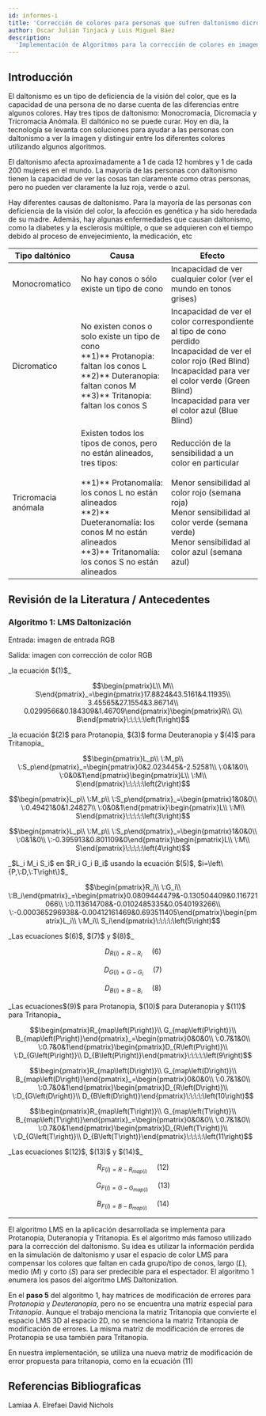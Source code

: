 ```yaml
---
id: informes-i
title: 'Corrección de colores para personas que sufren daltonismo dicromático'
author: Oscar Julián Tinjacá y Luis Miguel Báez
description:
  'Implementación de Algoritmos para la corrección de colores en imagenes'
---
```


## Introducción

El daltonismo es un tipo de deficiencia de la visión del color, que es la capacidad de una persona de no darse cuenta de las diferencias entre algunos colores. Hay tres tipos de daltonismo: Monocromacia, Dicromacia y Tricromacia Anómala. El daltónico no se puede curar. Hoy en día, la tecnología se levanta con soluciones para ayudar a las personas con daltonismo a ver la imagen y distinguir entre los diferentes colores utilizando algunos algoritmos.

El daltonismo afecta aproximadamente a 1 de cada 12 hombres y 1 de cada 200 mujeres en el mundo. La mayoría de las personas con daltonismo tienen la capacidad de ver las cosas tan claramente como otras personas, pero no pueden ver claramente la luz roja, verde o azul.

Hay diferentes causas de daltonismo. Para la mayoría de las personas con deficiencia de la visión del color, la afección es genética y ha sido heredada de su madre. Además, hay algunas enfermedades que causan daltonismo, como la diabetes y la esclerosis múltiple, o que se adquieren con el tiempo debido al proceso de envejecimiento, la medicación, etc

<table>
    <thead>
    <tr>
        <th>Tipo daltónico</th>
        <th>Causa</th>
        <th>Efecto</th>
    </tr>
    </thead>
    <tbody>
        <tr>
            <td>Monocromatico</td>
            <td>No hay conos o sólo existe un tipo de cono</td>
            <td>Incapacidad de ver cualquier color (ver el mundo en tonos grises)</td>
        </tr>
        <tr>
            <td>Dicromatico</td>
            <td>No existen conos o solo existe un tipo de cono<br />**1)** Protanopia: faltan los conos L<br />**2)** Duteranopia: faltan conos M<br />**3)** Tritanopia: faltan los conos S</td>
            <td>Incapacidad de ver el color correspondiente al tipo de cono perdido<br />Incapacidad de ver el color rojo (Red Blind)<br />Incapacidad para ver el color verde (Green Blind)<br />Incapacidad para ver el color azul (Blue Blind)</td>
        </tr>
        <tr>
            <td>Tricromacia anómala</td>
            <td>Existen todos los tipos de conos, pero no están alineados, tres tipos:<br /><br />**1)** Protanomalía: los conos L no están alineados<br />**2)** Dueteranomalía: los conos M no están alineados<br />**3)** Tritanomalía: los conos S no están alineados</td>
            <td>Reducción de la sensibilidad a un color en particular<br /><br />Menor sensibilidad al color rojo (semana roja)<br />Menor sensibilidad al color verde (semana verde)<br />Menor sensibilidad al color azul (semana azul)</td>
        </tr>
    </tbody>
</table>

## Revisión de la Literatura / Antecedentes

### Algoritmo 1: LMS Daltonización

Entrada: imagen de entrada RGB

Salida: imagen con corrección de color RGB

<Info title="1) Convierta la imagen RGB al espacio de color LMS usando ">
_la ecuación $(1)$_
</Info>

$$\begin{pmatrix}L\\ M\\ S\end{pmatrix}_=\begin{pmatrix}17.8824&43.5161&4.11935\\ 3.45565&27.1554&3.86714\\ 0.0299566&0.184309&1.46709\end{pmatrix}\begin{pmatrix}R\\ G\\ B\end{pmatrix}\:\:\:\:\left(1\right)$$

<Info title="2) Simule el daltonismo usando">
_la ecuación $(2)$ para Protanopia, $(3)$ forma Deuteranopia y $(4)$ para Tritanopia_
</Info>

$$\begin{pmatrix}L_p\\ \:M_p\\ \:S_p\end{pmatrix}_=\begin{pmatrix}0&2.023445&-2.52581\\ \:0&1&0\\ \:0&0&1\end{pmatrix}\begin{pmatrix}L\\ \:M\\ S\end{pmatrix}\:\:\:\:\left(2\right)$$

$$\begin{pmatrix}L_p\\ \:M_p\\ \:S_p\end{pmatrix}_=\begin{pmatrix}1&0&0\\ \:0.49421&0&1.24827\\ \:0&0&1\end{pmatrix}\begin{pmatrix}L\\ \:M\\ S\end{pmatrix}\:\:\:\:\left(3\right)$$

$$\begin{pmatrix}L_p\\ \:M_p\\ \:S_p\end{pmatrix}_=\begin{pmatrix}1&0&0\\ \:0&1&0\\ \:-0.395913&0.801109&0\end{pmatrix}\begin{pmatrix}L\\ \:M\\ S\end{pmatrix}\:\:\:\:\left(4\right)$$

<Info title="3) Convertir">
_$L_i M_i S_i$ en $R_i G_i B_i$ usando la ecuación $(5)$, $i=\left\{P,\:D,\:T\right\}$_
</Info>


$$\begin{pmatrix}R_i\\ \:G_i\\ \:B_i\end{pmatrix}_=\begin{pmatrix}0.0809444479&-0.130504409&0.116721066\\ \:0.113614708&-0.0102485335&0.0540193266\\ \:-0.000365296938&-0.00412161469&0.693511405\end{pmatrix}\begin{pmatrix}L_i\\ \:M_i\\ S_i\end{pmatrix}\:\:\:\:\left(5\right)$$

<Info title="4) Encuentre la diferencia entre imágenes originales y simuladas por">
_Las ecuaciones $(6)$, $(7)$ y $(8)$_
</Info>

$$D_{R\left(i\right)=R-R_i}\:\:\:\:\:\left(6\right)$$

$$D_{G\left(i\right)=G-G_i}\:\:\:\:\:\left(7\right)$$

$$D_{B\left(i\right)=B-B_i}\:\:\:\:\:\left(8\right)$$

<Info title="5) Cambie los colores hacia el espectro visible multiplicando por matrices de error usando">
_Las ecuaciones$(9)$ para Protanopia, $(10)$ para Duteranopia y $(11)$ para Tritanopia_
</Info>

$$\begin{pmatrix}R_{map\left(P\right)}\\ G_{map\left(P\right)}\\ B_{map\left(P\right)}\end{pmatrix}_=\begin{pmatrix}0&0&0\\ \:0.7&1&0\\ \:0.7&0&1\end{pmatrix}\begin{pmatrix}D_{R\left(P\right)}\\ \:D_{G\left(P\right)}\\ D_{B\left(P\right)}\end{pmatrix}\:\:\:\:\left(9\right)$$

$$\begin{pmatrix}R_{map\left(D\right)}\\ G_{map\left(D\right)}\\ B_{map\left(D\right)}\end{pmatrix}_=\begin{pmatrix}0&0&0\\ \:0.7&1&0\\ \:0.7&0&1\end{pmatrix}\begin{pmatrix}D_{R\left(D\right)}\\ \:D_{G\left(D\right)}\\ D_{B\left(D\right)}\end{pmatrix}\:\:\:\:\left(10\right)$$

$$\begin{pmatrix}R_{map\left(T\right)}\\ G_{map\left(T\right)}\\ B_{map\left(T\right)}\end{pmatrix}_=\begin{pmatrix}0&0&0\\ \:0.7&1&0\\ \:0.7&0&1\end{pmatrix}\begin{pmatrix}D_{R\left(T\right)}\\ \:D_{G\left(T\right)}\\ D_{B\left(T\right)}\end{pmatrix}\:\:\:\:\left(11\right)$$

<Info title="6) Agregue colores cambiados a la imagen original usando">
_Las ecuaciones $(12)$, $(13)$ y $(14)$_
</Info>

$$R_{F\left(i\right)=R-R_{map\left(i\right)}}\:\:\:\:\:\left(12\right)$$

$$G_{F\left(i\right)=G-G_{map\left(i\right)}}\:\:\:\:\:\left(13\right)$$

$$B_{F\left(i\right)=B-B_{map\left(i\right)}}\:\:\:\:\:\left(14\right)$$

---

El algoritmo LMS en la aplicación desarrollada se implementa para Protanopia, Duteranopia y Tritanopia. Es el algoritmo más famoso utilizado para la corrección del daltonismo. Su idea es utilizar la información perdida en la simulación de daltonismo y usar el espacio de color LMS para compensar los colores que faltan en cada grupo/tipo de conos, largo $(L)$, medio $(M)$ y corto $(S)$ para ser predecible para el espectador. El algoritmo 1 enumera los pasos del algoritmo LMS Daltonization.

En el **paso 5** del algoritmo 1, hay matrices de modificación de errores para _Protanopia_ y _Deuteranopia_, pero no se encuentra una matriz especial para _Tritanopia_. Aunque el trabajo menciona la matriz Tritanopia que convierte el espacio LMS 3D al espacio 2D, no se menciona la matriz Tritanopia de modificación de errores. La misma matriz de modificación de errores de Protanopia se usa también para Tritanopia.

En nuestra implementación, se utiliza una nueva matriz de modificación de error propuesta para tritanopia, como en la ecuación $(11)$

## Referencias Bibliograficas

<Resources title="References">
    <Resource source="Research Gate" url="https://www.researchgate.net/publication/326626897_Smartphone_Based_Image_Color_Correction_for_Color_Blindness" title="Smartphone Based Image Color Correction for Color Blindness">
        Lamiaa A. Elrefaei
    </Resource>
    <Resource source="davidmathlogic.com" url="https://davidmathlogic.com/colorblind/#%23D81B60-%231E88E5-%23FFC107-%23004D40-%23ccc0c7" title="Coloring for Colorblindness">
        David Nichols
    </Resource>
</Resources>
